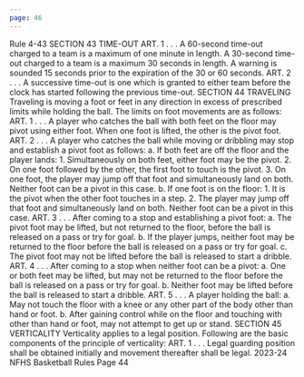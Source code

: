 ```yaml
---
page: 46
---
```


Rule 4-43 SECTION 43 TIME-OUT ART. 1 . . . A 60-second time-out charged to a team is a maximum of one minute in length. A 30-second time-out charged to a team is a maximum 30 seconds in length. A warning is sounded 15 seconds prior to the expiration of the 30 or 60 seconds. ART. 2 . . . A successive time-out is one which is granted to either team before the clock has started following the previous time-out. SECTION 44 TRAVELING Traveling is moving a foot or feet in any direction in excess of prescribed limits while holding the ball. The limits on foot movements are as follows: ART. 1 . . . A player who catches the ball with both feet on the floor may pivot using either foot. When one foot is lifted, the other is the pivot foot. ART. 2 . . . A player who catches the ball while moving or dribbling may stop and establish a pivot foot as follows: a. If both feet are off the floor and the player lands: 1. Simultaneously on both feet, either foot may be the pivot. 2. On one foot followed by the other, the first foot to touch is the pivot. 3. On one foot, the player may jump off that foot and simultaneously land on both. Neither foot can be a pivot in this case. b. If one foot is on the floor: 1. It is the pivot when the other foot touches in a step. 2. The player may jump off that foot and simultaneously land on both. Neither foot can be a pivot in this case. ART. 3 . . . After coming to a stop and establishing a pivot foot: a. The pivot foot may be lifted, but not returned to the floor, before the ball is released on a pass or try for goal. b. If the player jumps, neither foot may be returned to the floor before the ball is released on a pass or try for goal. c. The pivot foot may not be lifted before the ball is released to start a dribble. ART. 4 . . . After coming to a stop when neither foot can be a pivot: a. One or both feet may be lifted, but may not be returned to the floor before the ball is released on a pass or try for goal. b. Neither foot may be lifted before the ball is released to start a dribble. ART. 5 . . . A player holding the ball: a. May not touch the floor with a knee or any other part of the body other than hand or foot. b. After gaining control while on the floor and touching with other than hand or foot, may not attempt to get up or stand. SECTION 45 VERTICALITY Verticality applies to a legal position. Following are the basic components of the principle of verticality: ART. 1 . . . Legal guarding position shall be obtained initially and movement thereafter shall be legal. 2023-24 NFHS Basketball Rules Page 44
